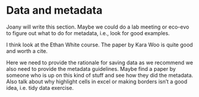 # Data and metadata

Joany will write this section. Maybe we could do a lab meeting or eco-evo to figure out what to do for metadata, i.e., look for good examples.

I think look at the Ethan White course. The paper by Kara Woo is quite good and worth a cite.

Here we need to provide the rationale for saving data as we recommend we also need to provide the metadata guidelines. Maybe find a paper by someone who is up on this kind of stuff and see how they did the metadata. Also talk about why highlight cells in excel or making borders isn't a good idea, i.e. tidy data exercise.
 

